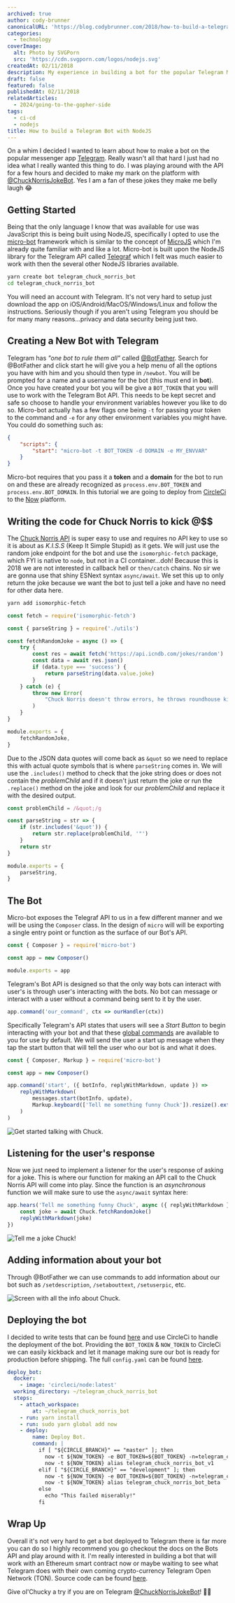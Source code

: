 ```yaml
---
archived: true
author: cody-brunner
canonicalURL: 'https://blog.codybrunner.com/2018/how-to-build-a-telegram-bot-with-nodejs'
categories:
  - technology
coverImage:
  alt: Photo by SVGPorn
  src: 'https://cdn.svgporn.com/logos/nodejs.svg'
createdAt: 02/11/2018
description: My experience in building a bot for the popular Telegram Messenger Platform.
draft: false
featured: false
publishedAt: 02/11/2018
relatedArticles:
  - 2024/going-to-the-gopher-side
tags:
  - ci-cd
  - nodejs
title: How to build a Telegram Bot with NodeJS
---
```



On a whim I decided I wanted to learn about how to make a bot on the popular messenger app [Telegram](https://telegram.org/). Really wasn't all that hard I just had no idea what I really wanted this thing to do. I was playing around with the API for a few hours and decided to make my mark on the platform with [@ChuckNorrisJokeBot](https://telegram.me/ChuckNorrisJokeBot). Yes I am a fan of these jokes they make me belly laugh 😂

## Getting Started

Being that the only language I know that was available for use was JavaScript this is being built using NodeJS, specifically I opted to use the [micro-bot](https://github.com/telegraf/micro-bot) framework which is similar to the concept of [MicroJS](https://github.com/zeit/micro/) which I'm already quite familiar with and like a lot. Micro-bot is built upon the NodeJS library for the Telegram API called [Telegraf](http://telegraf.js.org/) which I felt was much easier to work with then the several other NodeJS libraries available.

```bash
yarn create bot telegram_chuck_norris_bot
cd telegram_chuck_norris_bot
```

You will need an account with Telegram. It's not very hard to setup just download the app on iOS/Android/MacOS/Windows/Linux and follow the instructions. Seriously though if you aren't using Telegram you should be for many many reasons...privacy and data security being just two.

## Creating a New Bot with Telegram

Telegram has _"one bot to rule them all"_ called [@BotFather](https://telegram.me/BotFather). Search for @BotFather and click start he will give you a help menu of all the options you have with him and you should then type in `/newbot`. You will be prompted for a name and a username for the bot (this must end in **bot**). Once you have created your bot you will be give a `BOT_TOKEN` that you will use to work with the Telegram Bot API. This needs to be kept secret and safe so choose to handle your environment variables however you like to do so. Micro-bot actually has a few flags one being `-t` for passing your token to the command and `-e` for any other environment variables you might have. You could do something such as:

```json showLineNumbers title="package.json"
{
	"scripts": {
		"start": "micro-bot -t BOT_TOKEN -d DOMAIN -e MY_ENVVAR"
	}
}
```

Micro-bot requires that you pass it a **token** and a **domain** for the bot to run on and these are already recognized as `process.env.BOT_TOKEN` and `process.env.BOT_DOMAIN`. In this tutorial we are going to deploy from [CircleCi](https://circleci.com) to the [Now](https://circleci.com) platform.

## Writing the code for Chuck Norris to kick @$$

The [Chuck Norris API](http://www.icndb.com/api/) is super easy to use and requires no API key to use so it is about as _K.I.S.S_ (Keep It Simple Stupid) as it gets. We will just use the random joke endpoint for the bot and use the `isomorphic-fetch` package, which FYI is native to `node`, but not in a CI container...doh! Because this is 2018 we are not interested in callback hell or `then/catch` chains. No sir we are gonna use that shiny ESNext syntax `async/await`. We set this up to only return the joke because we want the bot to just tell a joke and have no need for other data here.

```bash
yarn add isomorphic-fetch
```

```javascript showLineNumbers title="lib/chuck.js"
const fetch = require('isomorphic-fetch')

const { parseString } = require('./utils')

const fetchRandomJoke = async () => {
	try {
		const res = await fetch('https://api.icndb.com/jokes/random')
		const data = await res.json()
		if (data.type === 'success') {
			return parseString(data.value.joke)
		}
	} catch (e) {
		throw new Error(
			"Chuck Norris doesn't throw errors, he throws roundhouse kicks!"
		)
	}
}

module.exports = {
	fetchRandomJoke,
}
```

Due to the JSON data quotes will come back as `&quot` so we need to replace this with actual quote symbols that is where `parseString` comes in. We will use the `.includes()` method to check that the joke string does or does not contain the _problemChild_ and if it doesn't just return the joke or run the `.replace()` method on the joke and look for our _problemChild_ and replace it with the desired output.

```javascript showLineNumbers title="lib/utils.js"
const problemChild = /&quot;/g

const parseString = str => {
	if (str.includes('&quot')) {
		return str.replace(problemChild, '"')
	}
	return str
}

module.exports = {
	parseString,
}
```

## The Bot

Micro-bot exposes the Telegraf API to us in a few different manner and we will be using the `Composer` class. In the design of `micro` will will be exporting a single entry point or function as the surface of our Bot's API.

```javascript showLineNumbers title="index.js"
const { Composer } = require('micro-bot')

const app = new Composer()

module.exports = app
```

Telegram's Bot API is designed so that the only way bots can interact with user's is through user's interacting with the bots. No bot can message or interact with a user without a command being sent to it by the user.

```javascript showLineNumbers title="index.js"
app.command('our_command', ctx => ourHandler(ctx))
```

Specifically Telegram's API states that users will see a _Start Button_ to begin interacting with your bot and that these [global commands](https://core.telegram.org/bots#global-commands) are available to you for use by default. We will send the user a start up message when they tap the start button that will tell the user who our bot is and what it does.

```javascript showLineNumbers title="index.js"
const { Composer, Markup } = require('micro-bot')

const app = new Composer()

app.command('start', ({ botInfo, replyWithMarkdown, update }) =>
	replyWithMarkdown(
		messages.start(botInfo, update),
		Markup.keyboard(['Tell me something funny Chuck']).resize().extra()
	)
)
```

<Image
	alt='Get started talking with Chuck.'
	class='object-cover'
	fetchpriority='low'
	height={300}
	quality={100}
	src={image2}
	width={800}
/>

## Listening for the user's response

Now we just need to implement a listener for the user's response of asking for a joke. This is where our function for making an API call to the Chuck Norris API will come into play. Since the function is an _asynchronous_ function we will make sure to use the `async/await` syntax here:

```javascript showLineNumbers title="index.js"
app.hears('Tell me something funny Chuck', async ({ replyWithMarkdown }) => {
	const joke = await Chuck.fetchRandomJoke()
	replyWithMarkdown(joke)
})
```

<Image
	alt='Tell me a joke Chuck!'
	class='object-cover'
	fetchpriority='low'
	height={300}
	quality={100}
	src={image3}
	width={800}
/>

## Adding information about your bot

Through @BotFather we can use commands to add information about our bot such as `/setdescription`, `/setabouttext`, `/setuserpic`, etc.

<Image
	alt='Screen with all the info about Chuck.'
	class='object-cover'
	fetchpriority='low'
	height={300}
	quality={100}
	src={image1}
	width={800}
/>

## Deploying the bot

I decided to write tests that can be found [here](https://github.com/rockchalkwushock/telegram_chuck_norris_bot/tree/master/__tests__) and use CircleCi to handle the deployment of the bot. Providing the `BOT_TOKEN` & `NOW_TOKEN` to CircleCi we can easily kickback and let it manage making sure our bot is ready for production before shipping. The full `config.yaml` can be found [here](https://github.com/rockchalkwushock/telegram_chuck_norris_bot/blob/master/.circleci/config.yml).

```yml showLineNumbers title=".circleci/config.yaml"
deploy_bot:
  docker:
    - image: 'circleci/node:latest'
  working_directory: ~/telegram_chuck_norris_bot
  steps:
    - attach_workspace:
        at: ~/telegram_chuck_norris_bot
    - run: yarn install
    - run: sudo yarn global add now
    - deploy:
        name: Deploy Bot.
        command: |
          if [ "${CIRCLE_BRANCH}" == "master" ]; then
            now -t ${NOW_TOKEN} -e BOT_TOKEN=${BOT_TOKEN} -n=telegram_chuck_norris_bot
            now -t ${NOW_TOKEN} alias telegram_chuck_norris_bot_v1
          elif [ "${CIRCLE_BRANCH}" == "development" ]; then
            now -t ${NOW_TOKEN} -e BOT_TOKEN=${BOT_TOKEN} -n=telegram_chuck_norris_bot
            now -t ${NOW_TOKEN} alias telegram_chuck_norris_bot_beta
          else
            echo "This failed miserably!"
          fi
```

## Wrap Up

Overall it's not very hard to get a bot deployed to Telegram there is far more you can do so I highly recommend you go checkout the docs on the Bots API and play around with it. I'm really interested in building a bot that will work with an Ethereum smart contract now or maybe waiting to see what Telegram does with their own coming crypto-currency Telegram Open Network (TON). Source code can be found [here](https://github.com/rockchalkwushock/telegram_chuck_norris_bot).

Give ol'Chucky a try if you are on Telegram [@ChuckNorrisJokeBot](https://telegram.me/ChuckNorrisJokeBot)! 🤘🏻

<Signature />
